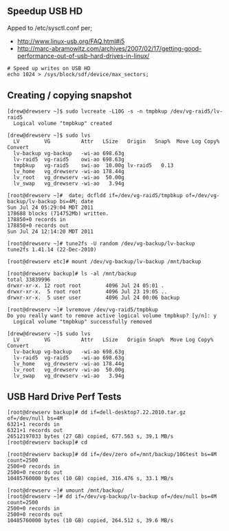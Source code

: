 ==Speedup USB HD==
Apped to /etc/sysctl.conf per;
* http://www.linux-usb.org/FAQ.html#i5
* http://marc-abramowitz.com/archives/2007/02/17/getting-good-performance-out-of-usb-hard-drives-in-linux/
<pre># Speed up writes on USB HD
echo 1024 > /sys/block/sdf/device/max_sectors;</pre>

== Creating / copying snapshot ==
<pre>[drew@drewserv ~]$ sudo lvcreate -L10G -s -n tmpbkup /dev/vg-raid5/lv-raid5 
  Logical volume "tmpbkup" created

[drew@drewserv ~]$ sudo lvs
  LV        VG          Attr   LSize   Origin   Snap%  Move Log Copy%  Convert
  lv-backup vg-backup   -wi-ao 698.63g
  lv-raid5  vg-raid5    owi-ao 698.63g
  tmpbkup   vg-raid5    swi-ao  10.00g lv-raid5   0.13
  lv_home   vg_drewserv -wi-ao 178.44g
  lv_root   vg_drewserv -wi-ao  50.00g
  lv_swap   vg_drewserv -wi-ao   3.94g

[root@drewserv ~]#  date; dcfldd if=/dev/vg-raid5/tmpbkup of=/dev/vg-backup/lv-backup bs=4M; date
Sun Jul 24 05:29:04 MDT 2011
178688 blocks (714752Mb) written.
178850+0 records in
178850+0 records out
Sun Jul 24 12:14:20 MDT 2011

[root@drewserv ~]# tune2fs -U random /dev/vg-backup/lv-backup
tune2fs 1.41.14 (22-Dec-2010)

[root@drewserv etc]# mount /dev/vg-backup/lv-backup /mnt/backup

[root@drewserv backup]# ls -al /mnt/backup
total 33839996
drwxr-xr-x. 12 root root        4096 Jul 24 05:01 .
drwxr-xr-x.  5 root root        4096 Jul 23 19:05 ..
drwxr-xr-x.  5 user user        4096 Jul 24 00:06 backup

[root@drewserv ~]# lvremove /dev/vg-raid5/tmpbkup 
Do you really want to remove active logical volume tmpbkup? [y/n]: y
  Logical volume "tmpbkup" successfully removed

[drew@drewserv ~]$ sudo lvs
  LV        VG          Attr   LSize   Origin Snap%  Move Log Copy%  Convert
  lv-backup vg-backup   -wi-ao 698.63g                                      
  lv-raid5  vg-raid5    -wi-ao 698.63g                                      
  lv_home   vg_drewserv -wi-ao 178.44g                                      
  lv_root   vg_drewserv -wi-ao  50.00g                                      
  lv_swap   vg_drewserv -wi-ao   3.94g                                      
</pre>

== USB Hard Drive Perf Tests ==
<pre>
[root@drewserv backup]# dd if=dell-desktop7.22.2010.tar.gz of=/dev/null bs=4M
6321+1 records in
6321+1 records out
26512197033 bytes (27 GB) copied, 677.563 s, 39.1 MB/s
[root@drewserv backup]# cd

[root@drewserv backup]# dd if=/dev/zero of=/mnt/backup/10Gtest bs=4M count=2500
2500+0 records in
2500+0 records out
10485760000 bytes (10 GB) copied, 316.476 s, 33.1 MB/s

[root@drewserv ~]# umount /mnt/backup/
[root@drewserv ~]# dd if=/dev/vg-backup/lv-backup of=/dev/null bs=4M count=2500
2500+0 records in
2500+0 records out
10485760000 bytes (10 GB) copied, 264.512 s, 39.6 MB/s
</pre>